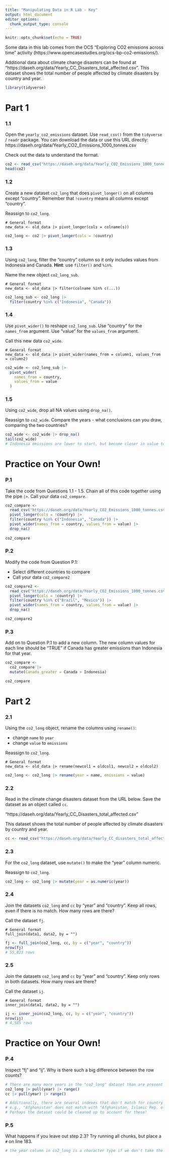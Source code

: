 ```yaml
---
title: "Manipulating Data in R Lab - Key"
output: html_document
editor_options:
  chunk_output_type: console
---
```


```r
knitr::opts_chunk$set(echo = TRUE)
```

Some data in this lab comes from the OCS "Exploring CO2 emissions across time" activity (https://www.opencasestudies.org/ocs-bp-co2-emissions/).

Additional data about climate change disasters can be found at "https://daseh.org/data/Yearly_CC_Disasters_total_affected.csv". This dataset shows the total number of people affected by climate disasters by country and year.

```r
library(tidyverse)
```

# Part 1

### 1.1

Open the `yearly_co2_emissions` dataset. Use `read_csv()` from the `tidyverse` / `readr` package. You can download the data or use this URL directly: https://daseh.org/data/Yearly_CO2_Emissions_1000_tonnes.csv

Check out the data to understand the format.

```r
co2 <- read_csv("https://daseh.org/data/Yearly_CO2_Emissions_1000_tonnes.csv")
head(co2)
```

### 1.2

Create a new dataset `co2_long` that does `pivot_longer()` on all columns except "country". Remember that `!country` means all columns except "country". 

Reassign to `co2_long`.

```
# General format
new_data <- old_data |> pivot_longer(cols = colname(s))
```

```r
co2_long <- co2 |> pivot_longer(cols = !country)
```

### 1.3

Using `co2_long`, filter the "country" column so it only includes values from Indonesia and Canada. **Hint**: use `filter()` and `%in%`. 

Name the new object `co2_long_sub`.

```
# General format
new_data <- old_data |> filter(colname %in% c(...))
```

```r
co2_long_sub <- co2_long |>
  filter(country %in% c("Indonesia", "Canada"))
```

### 1.4

Use `pivot_wider()` to reshape `co2_long_sub`. Use "country" for the `names_from` argument. Use "value" for the `values_from` argument. 

Call this new data `co2_wide`. 

```
# General format
new_data <- old_data |> pivot_wider(names_from = column1, values_from = column2)
```

```r
co2_wide <- co2_long_sub |>
  pivot_wider(
    names_from = country,
    values_from = value
  )
```

### 1.5

Using `co2_wide`, drop all NA values using `drop_na()`.

Reassign to `co2_wide`. Compare the years - what conclusions can you draw, comparing the two countries?

```r
co2_wide <- co2_wide |> drop_na()
tail(co2_wide)
# Indonesia emissions are lower to start, but become closer in value to Canada over time. However, Indonesia has many more people!
```


# Practice on Your Own!

### P.1

Take the code from Questions 1.1 - 1.5. Chain all of this code together using the pipe ` |> `. Call your data `co2_compare`.

```r
co2_compare <-
  read_csv("https://daseh.org/data/Yearly_CO2_Emissions_1000_tonnes.csv") |>
  pivot_longer(cols = !country) |>
  filter(country %in% c("Indonesia", "Canada")) |>
  pivot_wider(names_from = country, values_from = value) |> 
  drop_na()
  
co2_compare
```

### P.2

Modify the code from Question P.1:

-  Select different countries to compare
-  Call your data `co2_compare2`

```r
co2_compare2 <-
  read_csv("https://daseh.org/data/Yearly_CO2_Emissions_1000_tonnes.csv") |>
  pivot_longer(cols = !country) |>
  filter(country %in% c("Brazil", "Mexico")) |>
  pivot_wider(names_from = country, values_from = value) |> 
  drop_na()

co2_compare2
```

### P.3

Add on to Question P.1 to add a new column. The new column values for each line should be "TRUE" if Canada has greater emissions than Indonesia for that year.

```r
co2_compare <-
  co2_compare |> 
  mutate(Canada_greater = Canada > Indonesia)

co2_compare
```


# Part 2

### 2.1 

Using the `co2_long` object, rename the columns using `rename()`:

- change `name` to `year` 
- change `value` to `emissions`

Reassign to `co2_long`.

```
# General format
new_data <- old_data |> rename(newcol1 = oldcol1, newcol2 = oldcol2)
```

```r
co2_long <- co2_long |> rename(year = name, emissions = value)
```

### 2.2 

Read in the climate change disasters dataset from the URL below. Save the dataset as an object called `cc`.

"https://daseh.org/data/Yearly_CC_Disasters_total_affected.csv"

This dataset shows the total number of people affected by climate disasters by country and year.

```r
cc <- read_csv("https://daseh.org/data/Yearly_CC_disasters_total_affected.csv")
```

### 2.3

For the `co2_long` dataset, use `mutate()` to make the "year" column numeric.

Reassign to `co2_long`.

```r
co2_long <- co2_long |> mutate(year = as.numeric(year))
```

### 2.4

Join the datasets `co2_long` and `cc` by "year" and "country". Keep all rows, even if there is no match. How many rows are there?

Call the dataset `fj`.

```
# General format
full_join(data1, data2, by = "")
```

```r
fj <- full_join(co2_long, cc, by = c("year", "country"))
nrow(fj)
# 55,823 rows
```

### 2.5

Join the datasets `co2_long` and `cc` by "year" and "country". Keep only rows in both datasets. How many rows are there?

Call the dataset `ij`.

```
# General format
inner_join(data1, data2, by = "")
```

```r
ij <- inner_join(co2_long, cc, by = c("year", "country"))
nrow(ij)
# 4,585 rows
```


# Practice on Your Own!

### P.4

Inspect "fj" and "ij". Why is there such a big difference between the row counts?

```r
# There are many more years in the "co2_long" dataset than are present in the "cc" dataset. Could check out range to do this:
co2_long |> pull(year) |> range()
cc |> pull(year) |> range()

# Additionally, there are several indexes that don't match for country
# e.g., "Afghanistan" does not match with "Afghanistan, Islamic Rep. of"
# Perhaps the dataset could be cleaned up to account for these!
```

### P.5

What happens if you leave out step 2.3? Try running all chunks, but place a `#` on line 183. 

```r
# the year column in co2_long is a character type if we don't take the step in 2.3. This prevents joining as the columns joined must be the same class.
```

